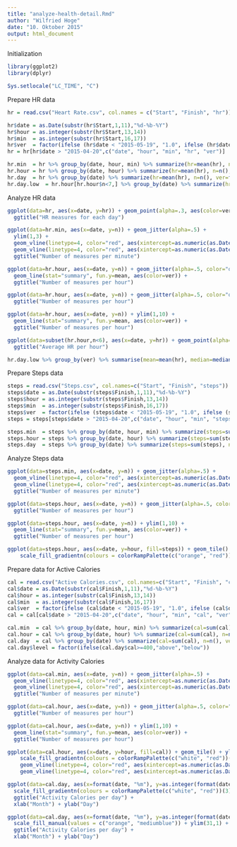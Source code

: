 ```yaml
---
title: "analyze-health-detail.Rmd"
author: "Wilfried Hoge"
date: "10. Oktober 2015"
output: html_document
---
```


Initialization

```r

library(ggplot2)
library(dplyr)

Sys.setlocale("LC_TIME", "C")

```


Prepare HR data

```r

hr = read.csv("Heart Rate.csv", col.names = c("Start", "Finish", "hr"))

hr$date = as.Date(substr(hr$Start,1,11),"%d-%b-%Y")
hr$hour = as.integer(substr(hr$Start,13,14))
hr$min  = as.integer(substr(hr$Start,16,17))
hr$ver  = factor(ifelse (hr$date < "2015-05-19", "1.0", ifelse (hr$date < "2015-09-21", "1.1", "2.0")))
hr = hr[hr$date > "2015-04-20",c("date", "hour", "min", "hr", "ver")]

hr.min  = hr %>% group_by(date, hour, min) %>% summarize(hr=mean(hr), n=n(), ver=first(ver))
hr.hour = hr %>% group_by(date, hour) %>% summarize(hr=mean(hr), n=n(), ver=first(ver))
hr.day  = hr %>% group_by(date) %>% summarize(hr=mean(hr), n=n(), ver=first(ver))
hr.day.low  = hr.hour[hr.hour$n<7,] %>% group_by(date) %>% summarize(hr=mean(hr), n=sum(n), ver=first(ver))

```

Analyze HR data

```r


ggplot(data=hr, aes(x=date, y=hr)) + geom_point(alpha=.3, aes(color=ver)) +
  ggtitle("HR measures for each day")

ggplot(data=hr.min, aes(x=date, y=n)) + geom_jitter(alpha=.5) + 
  ylim(1,3) + 
  geom_vline(linetype=4, color="red", aes(xintercept=as.numeric(as.Date(c("2015-05-19"))))) + 
  geom_vline(linetype=4, color="red", aes(xintercept=as.numeric(as.Date(c("2015-09-21"))))) +
  ggtitle("Number of measures per minute")

ggplot(data=hr.hour, aes(x=date, y=n)) + geom_jitter(alpha=.5, color="orange") + ylim(1,10) + 
  geom_line(stat="summary", fun.y=mean, aes(color=ver)) +
  ggtitle("Number of measures per hour")

ggplot(data=hr.hour, aes(x=date, y=n)) + geom_jitter(alpha=.5, color="orange") + ylim(1,10) + 
  ggtitle("Number of measures per hour")

ggplot(data=hr.hour, aes(x=date, y=n)) + ylim(1,10) + 
  geom_line(stat="summary", fun.y=mean, aes(color=ver)) +
  ggtitle("Number of measures per hour")

ggplot(data=subset(hr.hour,n<6), aes(x=date, y=hr)) + geom_point(alpha=.4, aes(color=ver)) + geom_smooth() +
  ggtitle("Average HR per hour")

hr.day.low %>% group_by(ver) %>% summarise(mean=mean(hr), median=median(hr))

```

Prepare Steps data

```r

steps = read.csv("Steps.csv", col.names=c("Start", "Finish", "steps"))
steps$date = as.Date(substr(steps$Finish,1,11),"%d-%b-%Y")
steps$hour = as.integer(substr(steps$Finish,13,14))
steps$min  = as.integer(substr(steps$Finish,16,17))
steps$ver  = factor(ifelse (steps$date < "2015-05-19", "1.0", ifelse (steps$date < "2015-09-21", "1.1", "2.0")))
steps = steps[steps$date > "2015-04-20",c("date", "hour", "min", "steps", "ver")]

steps.min  = steps %>% group_by(date, hour, min) %>% summarize(steps=sum(steps), n=n(), ver=first(ver))
steps.hour = steps %>% group_by(date, hour) %>% summarize(steps=sum(steps), n=n(), ver=first(ver))
steps.day  = steps %>% group_by(date) %>% summarize(steps=sum(steps), n=n(), ver=first(ver))

```

Analyze Steps data

```r

ggplot(data=steps.min, aes(x=date, y=n)) + geom_jitter(alpha=.5) + 
  geom_vline(linetype=4, color="red", aes(xintercept=as.numeric(as.Date(c("2015-05-19"))))) + 
  geom_vline(linetype=4, color="red", aes(xintercept=as.numeric(as.Date(c("2015-09-21"))))) +
  ggtitle("Number of measures per minute")

ggplot(data=steps.hour, aes(x=date, y=n)) + geom_jitter(alpha=.5, color="orange") + ylim(1,10) + 
  ggtitle("Number of measures per hour")

ggplot(data=steps.hour, aes(x=date, y=n)) + ylim(1,10) + 
  geom_line(stat="summary", fun.y=mean, aes(color=ver)) +
  ggtitle("Number of measures per hour")

ggplot(data=steps.hour, aes(x=date, y=hour, fill=steps)) + geom_tile() +
    scale_fill_gradientn(colours = colorRampPalette(c("orange", "red"))(3))

```


Prepare data for Active Calories

```r

cal = read.csv("Active Calories.csv", col.names=c("Start", "Finish", "cal"))
cal$date = as.Date(substr(cal$Finish,1,11),"%d-%b-%Y")
cal$hour = as.integer(substr(cal$Finish,13,14))
cal$min  = as.integer(substr(cal$Finish,16,17))
cal$ver  = factor(ifelse (cal$date < "2015-05-19", "1.0", ifelse (cal$date < "2015-09-21", "1.1", "2.0")))
cal = cal[cal$date > "2015-04-20",c("date", "hour", "min", "cal", "ver")]

cal.min  = cal %>% group_by(date, hour, min) %>% summarize(cal=sum(cal), n=n(), ver=first(ver))
cal.hour = cal %>% group_by(date, hour) %>% summarize(cal=sum(cal), n=n(), ver=first(ver))
cal.day  = cal %>% group_by(date) %>% summarize(cal=sum(cal), n=n(), ver=first(ver))
cal.day$level = factor(ifelse(cal.day$cal>=400,"above","below"))

```

Analyze data for Activity Calories

```r

ggplot(data=cal.min, aes(x=date, y=n)) + geom_jitter(alpha=.5) + 
  geom_vline(linetype=4, color="red", aes(xintercept=as.numeric(as.Date(c("2015-05-19"))))) + 
  geom_vline(linetype=4, color="red", aes(xintercept=as.numeric(as.Date(c("2015-09-21"))))) +
  ggtitle("Number of measures per minute")

ggplot(data=cal.hour, aes(x=date, y=n)) + geom_jitter(alpha=.5, color="orange") +
  ggtitle("Number of measures per hour")

ggplot(data=cal.hour, aes(x=date, y=n)) + ylim(1,10) + 
  geom_line(stat="summary", fun.y=mean, aes(color=ver)) +
  ggtitle("Number of measures per hour")

ggplot(data=cal.hour, aes(x=date, y=hour, fill=cal)) + geom_tile() + ylim(23,0) +
    scale_fill_gradientn(colours = colorRampPalette(c("white", "red"))(5)) +
    geom_vline(linetype=4, color="red", aes(xintercept=as.numeric(as.Date(c("2015-05-19"))))) + 
    geom_vline(linetype=4, color="red", aes(xintercept=as.numeric(as.Date(c("2015-09-21")))))

ggplot(data=cal.day, aes(x=format(date, "%m"), y=as.integer(format(date, "%d")), fill=cal)) + geom_tile() +
  scale_fill_gradientn(colours = colorRampPalette(c("white", "red"))(3)) + ylim(31,1) +
  ggtitle("Activity Calories per day") +
  xlab("Month") + ylab("Day")

ggplot(data=cal.day, aes(x=format(date, "%m"), y=as.integer(format(date, "%d")), fill=level)) + geom_tile() +
  scale_fill_manual(values = c("orange", "mediumblue")) + ylim(31,1) +
  ggtitle("Activity Calories per day") +
  xlab("Month") + ylab("Day")

```

